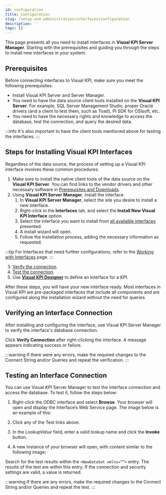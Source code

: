 ```yaml
---
id: configuration
title: Configuration
slug: /setup-and-administration/interfaces/configuration
description: ''
tags: []
---
```



This page presents all you need to install interfaces in **Visual KPI Server Manager**. Starting with the prerequisites and guiding you through the steps to install new interfaces in your system.

## Prerequisites

Before connecting interfaces to Visual KPI, make sure you meet the following prerequisites:

- Install Visual KPI Server and Server Manager.  
- You need to have the data source client tools installed on the **Visual KPI Server**. For example, SQL Server Management Studio, proper Oracle drivers (and a client to test them, such as Toad), PI SDK for OSIsoft, etc.  
- You need to have the necessary rights and knowledge to access the database, test the connection, and query the desired data.

:::info
It's also important to have the client tools mentioned above for testing the interfaces.
:::

## Steps for Installing Visual KPI Interfaces

Regardless of the data source, the process of setting up a Visual KPI interface involves these common procedures:

1. Make sure to install the native client tools of the data source on the **Visual KPI Server**. You can find links to the vendor drivers and other necessary software in [Prerequisites and Downloads](/docs/setup-and-administration/prerequisites-downloads).
2. Using **Visual KPI Server Manager**, install the interface.
    1. In **Visual KPI Server Manager**, select the site you desire to install a new interface.
    2. Right-click in the **Interfaces** tab, and select the **Install New Visual KPI Interface** option.
    3. Select the interface you want to install from [all available interfaces](#interfaces) presented.
    4. A install wizard will open.
    5. Follow the installation process, adding the necessary information as requested.

:::tip
For Interfaces that need further configurations, refer to the [Working with Interfaces](/docs/setup-and-administration/interfaces/odbc) page.
:::

3. [Verify the connection](#verifying-an-interface-connection).
4. [Test the connection](#testing-an-interface-connection).
5. Use **[Visual KPI Designer](/docs/visual-kpi-design/overview)** to define an interface for a KPI.

After these steps, you will have your new interface ready. Most interfaces in Visual KPI are pre-packaged interfaces that include all components and are configured along the installation wizard without the need for queries.

## Verifying an Interface Connection

After installing and configuring the interface, use Visual KPI Server Manager to verify the interface's database connection.

Click **Verify Connection** after right-clicking the interface. A message appears indicating success or failure.

:::warning
If there were any errors, make the required changes to the Connect String and/or Queries and repeat the verification.
:::

## Testing an Interface Connection

You can use Visual KPI Server Manager to test the interface connection and access the database. To test it, follow the steps below:

1. Right-click the ODBC interface and select **Browse**. Your browser will open and display the Interface’s Web Service page. The image below is an example of this:

<StylizedImage
  imgURL="img/setup-adm/interfaces/test/test-1.png"
  alt=""
/>

2. Click any of the Test links above.

3. In the _LookupValue_ field, enter a valid lookup name and click the **Invoke** button. 

<StylizedImage
  imgURL="img/setup-adm/interfaces/test/test-2.png"
  alt=""
/>

4. A new instance of your browser will open, with content similar to the following image:

<StylizedImage
  imgURL="img/setup-adm/interfaces/test/test-3.png"
  alt=""
/>

Search for the test results within the `<NewDataSet xmlns=””>` entry. The results of the test are within this entry. If the connection and security settings are valid, a value is returned. 

:::warning
If there are any errors, make the required changes to the Connect String and/or Queries and repeat the test.
:::
